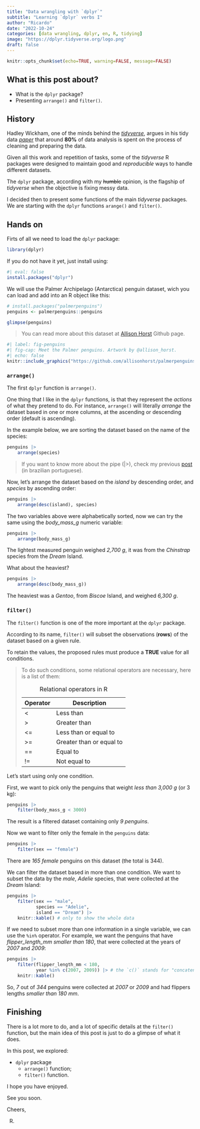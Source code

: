```yaml
---
title: "Data wrangling with `dplyr`"
subtitle: "Learning `dplyr` verbs I"
author: "Ricardo"
date: "2022-10-24"
categories: [data wrangling, dplyr, en, R, tidying]
image: "https://dplyr.tidyverse.org/logo.png"
draft: false
---
```


```r
knitr::opts_chunk$set(echo=TRUE, warning=FALSE, message=FALSE)
```

## What is this post about?

-   What is the `dplyr` package?
-   Presenting `arrange()` and `filter()`.

## History

Hadley Wickham, one of the minds behind the [*tidyverse*](https://www.tidyverse.org/), argues in his tidy data [*paper*](https://vita.had.co.nz/papers/tidy-data.html) that around **80%** of data analysis is spent on the process of cleaning and preparing the data.

Given all this work and repetition of tasks, some of the *tidyverse* R packages were designed to maintain good and *reproducible* ways to handle different datasets.

The `dplyr` package, according with my ~~humble~~ opinion, is the flagship of *tidyverse* when the objective is fixing messy data.

I decided then to present some functions of the main *tidyverse* packages. We are starting with the `dplyr` functions `arange()` and `filter()`.

## Hands on

Firts of all we need to load the `dplyr` package:

```r
library(dplyr)
```

If you do not have it yet, just install using:

```r
#| eval: false
install.packages("dplyr")
```

We will use the Palmer Archipelago (Antarctica) penguin dataset, wich you can load and add into an R object like this:

```r
# install.packages("palmerpenguins")
penguins <- palmerpenguins::penguins

glimpse(penguins)
```

> You can read more about this dataset at [Allison Horst](https://github.com/allisonhorst/palmerpenguins) Github page.

```r
#| label: fig-penguins
#| fig-cap: Meet the Palmer penguins. Artwork by @allison_horst.
#| echo: false
knitr::include_graphics("https://github.com/allisonhorst/palmerpenguins/raw/main/man/figures/lter_penguins.png")
```

### `arrange()`

The first `dplyr` function is `arrange()`.

One thing that I like in the `dplyr` functions, is that they represent the *actions* of what they pretend to do. For instance, `arrange()` will literally *arrange* the dataset based in one or more columns, at the ascending or descending order (default is ascending).

In the example below, we are sorting the dataset based on the name of the species:

```r
penguins |> 
	arrange(species)
```

> If you want to know more about the pipe (|>), check my previous [post](https://rsilveirafh.netlify.app/posts/005-pipe/) (in brazilian portuguese).

Now, let's arrange the dataset based on the *island* by descending order, and *species* by ascending order:

```r
penguins |> 
	arrange(desc(island), species)
```

The two variables above were alphabetically sorted, now we can try the same using the *body_mass_g* numeric variable:

```r
penguins |> 
	arrange(body_mass_g)
```

The lightest measured penguin weighed *2,700 g*, it was from the *Chinstrap* species from the *Dream* Island.

What about the heaviest?

```r
penguins |> 
	arrange(desc(body_mass_g))
```

The heaviest was a *Gentoo*, from *Biscoe* Island, and weighed *6,300 g*.

### `filter()`

The `filter()` function is one of the more important at the `dplyr` package.

According to its name, `filter()` will subset the observations (**rows**) of the dataset based on a given rule.

To retain the values, the proposed rules must produce a **TRUE** value for all conditions.

> To do such conditions, some relational operators are necessary, here is a list of them:
>
> | Operator | Description              |
> |----------|--------------------------|
> | \<       | Less than                |
> | \>       | Greater than             |
> | \<=      | Less than or equal to    |
> | \>=      | Greater than or equal to |
> | ==       | Equal to                 |
> | !=       | Not equal to             |
>
> : Relational operators in R

Let's start using only one condition.

First, we want to pick only the penguins that weight *less than 3,000 g* (or 3 kg):

```r
penguins |> 
	filter(body_mass_g < 3000)
```

The result is a filtered dataset containing only *9 penguins*.

Now we want to filter only the female in the `penguins` data:

```r
penguins |> 
	filter(sex == "female")
```

There are *165 female* penguins on this dataset (the total is 344).

We can filter the dataset based in more than one condition. We want to subset the data by the *male*, *Adelie* species, that were collected at the *Dream* Island:

```r
penguins |> 
	filter(sex == "male",
		   species == "Adelie",
		   island == "Dream") |> 
	knitr::kable() # only to show the whole data
```

If we need to subset more than one information in a single variable, we can use the `%in%` operator. For example, we want the penguins that have *flipper_length_mm* *smaller than 180*, that were collected at the years of *2007* and *2009*:

```r
penguins |> 
	filter(flipper_length_mm < 180,
		   year %in% c(2007, 2009)) |> # the `c()` stands for "concatenate" 
	knitr::kable()
```

So, *7* out of *344* penguins were collected at *2007* or *2009* and had flippers lengths *smaller than 180 mm*.


## Finishing

There is a lot more to do, and a lot of specific details at the `filter()` function, but the main idea of this post is just to do a glimpse of what it does.

In this post, we explored:

- `dplyr` package
	- `arrange()` function;
	- `filter()` function.

I hope you have enjoyed.

See you soon.

Cheers,

R.
